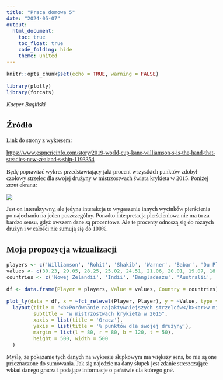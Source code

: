---
title: "Praca domowa 5"
date: "2024-05-07"
output: 
  html_document:
    toc: true
    toc_float: true
    code_folding: hide
    theme: united
---

```{=html}
<style>
  body {
    font-family: 'Times New Roman', sans-serif;
     font-size: 16px;
  }
</style>
```
```{r setup, include=FALSE}
knitr::opts_chunk$set(echo = TRUE, warning = FALSE)

library(plotly)
library(forcats)
```

*Kacper Bagiński*

## Źródło

Link do strony z wykresem:

<https://www.espncricinfo.com/story/2019-world-cup-kane-williamson-s-is-the-hand-that-steadies-new-zealand-s-ship-1193354>

Będę poprawiać wykres przedstawiający jaki procent wszystkich punktów zdobył czołowy strzelec dla swojej drużyny w mistrzostwach świata krykieta w 2015. Poniżej zrzut ekranu:

![](wykres_zrodlowy.png)

Jest on interaktywny, ale jedyna interakcja to wygaszenie innych wycinków pierścienia po najechaniu na jeden poszczególny. Ponadto interpretacja pierścieniowa nie ma tu za bardzo sensu, gdyż owszem dane są procentowe. Ale te procenty odnoszą się do różnych drużyn i w całości nie sumują się do 100%.

## Moja propozycja wizualizacji

```{r plotly}
players <- c('Williamson', 'Rohit', 'Shakib', 'Warner', 'Babar', 'Du Plessis', 'Pooran', 'Root', 'Kusal Perera', 'Rahmat Shah')
values <- c(30.23, 29.05, 28.25, 25.02, 24.51, 21.06, 20.01, 19.07, 18.16, 14.8)
countries <- c('Nowej Zelandii', 'Indii', 'Bangladeszu', 'Australii', 'Pakistanu', 'Arabii Saudyjskiej', 'Trynidadu i Tobago', 'Anglii', 'Sri Lanki', 'Afganistanu')

df <- data.frame(Player = players, Value = values, Country = countries)

plot_ly(data = df, x = ~fct_relevel(Player, Player), y = ~Value, type = 'bar', name = "", hovertemplate = "%{x} zdobył %{y}% ogółu<br>punktów dla %{hovertext}", hovertext = ~Country, text = paste0(values, "%"), textposition = "outside", textfont = list(size = 14)) %>%
  layout(title = "<b>Porównanie najaktywniejszych strzelców</b><br>w mistrzostwach krykieta w 2015",
         subtitle = "w mistrzostwach krykieta w 2015",
         xaxis = list(title = 'Gracz'),
         yaxis = list(title = '% punktów dla swojej drużyny'),
         margin = list(l = 80, r = 80, b = 120, t = 50),
         height = 500, width = 500
  )

```

Myślę, że pokazanie tych danych na wykresie słupkowym ma większy sens, bo nie są one przeznaczone do sumowania. Jak się najedzie na dany słupek jest zdanie streszczające wkład danego gracza i podające informacje o państwie dla którego grał.
